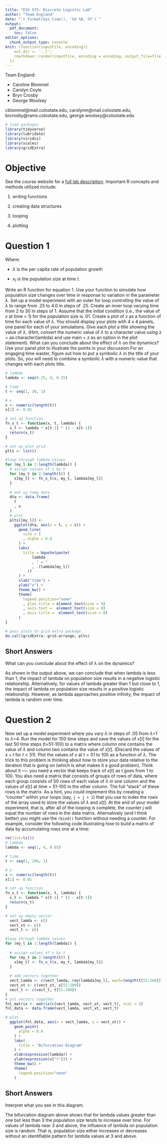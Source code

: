 ```yaml
---
title: "ESS 575: Discrete Logistic Lab"
author: "Team England" 
date: "`r format(Sys.time(), '%d %B, %Y')`"
output: 
  pdf_document:
    toc: false
editor_options: 
  chunk_output_type: console
knit: (function(inputFile, encoding){ 
    out_dir <- '../';
    rmarkdown::render(inputFile, encoding = encoding, output_file=file.path(dirname(inputFile), out_dir, 'Lab_1_England.pdf')) 
  })
---
```


Team England:

  - Caroline Blommel 
  - Carolyn Coyle
  - Bryn Crosby
  - George Woolsey
  
cblommel@mail.colostate.edu, carolynm@mail.colostate.edu, brcrosby@rams.colostate.edu, george.woolsey@colostate.edu


```r
# load packages
library(tidyverse)
library(lubridate)
library(viridis)
library(scales)
library(gridExtra)
```

# Objective

See the course website for a [full lab description](https://nthobbs50.github.io/ESS575/content/labs/DiscreteLogisticR.html). Important R concepts and methods utilized include:

1. writing functions

2. creating data structures

3. looping

4. plotting


# Question 1

\begin{equation}
\tag{1}
x_{t+1} = \lambda x_{t} (1-x_{t})
\end{equation}

Where: 

* $\lambda$ is the per capita rate of population growth 

* $x_{t}$ is the population size at time $t$.

Write an R function for equation 1. Use your function to simulate how population size changes over time in response to variation in the parameter $\lambda$. Set up a model experiment with an outer for loop controlling the value of $\lambda$ to range from .25 to 4.0 in steps of .25. Create an inner loop varying time from 2 to 30 in steps of 1. Assume that the initial condition (i.e., the value of $x$ at time = 1) for the population size is .01. Create a plot of $x$ as a function of time for each value of $\lambda$. You should display your plots with 4 x 4 panels, one panel for each of your simulations. Give each plot a title showing the value of $\lambda$. (Hint, convert the numeric value of $\lambda$ to a character value using z = as.character(lambda) and use main = z as an option in the plot statement). What can you conclude about the effect of $\lambda$ on the dynamics? Use your panel plot to illustrate the points in your discussion.For an engaging time waster, figure out how to put a symbolic $\lambda$ in the title of your plots. So, you will need to combine a symbolic $\lambda$ with a numeric value that changes with each plots title.

```r
# lambda
lambda <- seq(0.25, 4, 0.25)

# time
t <- seq(1, 30, 1)

# x
x <- numeric(length(t))
x[1] <- 0.01

# set up function
fn_x_t <- function(x, t, lambda) {
  x_t <- lambda * x[t-1] * (1 - x[t-1])
  return(x_t)
}

# set up plot grid
plts <- list()

#loop through lambda values
for (my_l in 1:length(lambda)) {
  # assign values of x by t
  for (my_t in 2:length(t)) {
    x[my_t] <- fn_x_t(x, my_t, lambda[my_l])
  }
  
  # set up temp data
  dta <- data.frame(
    t
    , x
  )
  # plot
  plts[[my_l]] <-
    ggplot(dta, aes(x = t, y = x)) +
      geom_line(
        size = 1
        , alpha = 0.8
      ) +
      labs(
        title = bquote(paste(
            lambda
            , " = "
            , .(lambda[my_l])
          ))
      ) +
      xlab("time") +
      ylab("x") +
      theme_bw() +
      theme(
        legend.position="none"
        , plot.title = element_text(size = 9)
        , axis.text =  element_text(size = 8)
        , axis.title =  element_text(size = 8)
      )
}

# pass plots to grid extra package
do.call(gridExtra::grid.arrange, plts)
```

## Short Answers

What can you conclude about the effect of $\lambda$ on the dynamics?

As shown in the output above, we can conclude that when lambda is less than 1, the impact of lambda on population size results in a negative logistic relationship. Alternatively, for values of lambda greater than 1 but close to 1, the impact of lambda on population size results in a positive logistic relationship. However, as lambda approaches positive infinity, the impact of lambda is random over time.

# Question 2

Now set up a model experiment where you vary $\lambda$ in steps of .05 from $\lambda$=1 to $\lambda$=4. Run the model for 100 time steps and save the values of $x[t]$ for the last 50 time steps (t=51–100) to a matrix where column one contains the value of $\lambda$ and column two contains the value of $x[t]$. (Discard the values of $x+t$ for $t<51$). Plot the values of $x$ at $t=51$ to $100$ as a function of $\lambda$. The trick to this problem is thinking about how to store your data relative to the iteration that is going on (which is what makes it a good problem). Think about it —- you need a vector that keeps track of $x[t]$ as t goes from 1 to 100. You also need a matrix that consists of groups of rows of data, where each group consists of 50 rows of each value of $\lambda$ in one column and the values of $x[t]$ at time = 51-100 in the other column. The full “stack” of these rows is the matrix. As a hint, you could implement this by creating a “counter” within your loops (say, `j = j + 1`) that you use to index the rows of the array used to store the values of $\lambda$ and $x[t]$. At the end of your model experiment, that is, after all of the looping is complete, the counter j will equal the number of rows in the data matrix. Alternatively (and I think better) you might use the `rbind()` function without needing a counter. For example, consider the following code illustrating how to build a matrix of data by accumulating rows one at a time:

```r
rm(list=ls())
# lambda
lambda <- seq(1, 4, 0.05)

# time
t <- seq(1, 100, 1)

# x
x <- numeric(length(t))
x[1] <- 0.01

# set up function
fn_x_t <- function(x, t, lambda) {
  x_t <- lambda * x[t-1] * (1 - x[t-1])
  return(x_t)
}

# set up empty vector
  vect_lamda <- c()
  vect_xt <- c()
  vect_t <- c()

#loop through lambda values
for (my_l in 1:length(lambda)) {
  
  # assign values of x by t
  for (my_t in 2:length(t)) {
    x[my_t] <- fn_x_t(x, my_t, lambda[my_l])
  }
  
  # add vectors together
  vect_lamda <- c(vect_lamda, rep(lambda[my_l], each=length(t[51:100])))
  vect_xt <- c(vect_xt, x[51:100])
  vect_t <- c(vect_t, t[51:100])
}
# put vectors together  
fnl_matrix <- matrix(c(vect_lamda, vect_xt, vect_t), ncol = 3)
fnl_data <- data.frame(vect_lamda, vect_xt, vect_t)

# plot
  ggplot(fnl_data, aes(x = vect_lamda, y = vect_xt)) +
    geom_point(
      alpha = 0.8
    ) +
    labs(
      title = "Bifurcation Diagram"
    ) +
    xlab(expression(lambda)) +
    ylab(expression(x["t"])) +
    theme_bw() +
    theme(
      legend.position="none"
    )

```


## Short Answers

Interpret what you see in this diagram.

The bifurcation diagram above shows that for lambda values greater than one but less than 3 the population size tends to increase over time. For values of lambda near 3 and above, the influence of lambda on population size is random. That is, population size either increases or decreases without an identifiable pattern for lambda values at 3 and above.</span>

